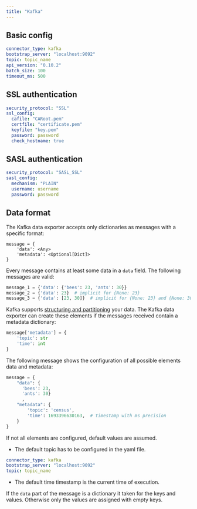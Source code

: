 ```yaml
---
title: "Kafka"
---
```


## Basic config

```yaml
connector_type: kafka
bootstrap_server: "localhost:9092"
topic: topic_name
api_version: "0.10.2"
batch_size: 100
timeout_ms: 500
```


## SSL authentication

```yaml
security_protocol: "SSL"
ssl_config:
  cafile: "CARoot.pem"
  certfile: "certificate.pem"
  keyfile: "key.pem"
  password: password
  check_hostname: true
```

## SASL authentication

```yaml
security_protocol: "SASL_SSL"
sasl_config:
  mechanism: "PLAIN"
  username: username
  password: password
```

## Data format

The Kafka data exporter accepts only dictionaries as messages with a specific format:

```
message = {
    'data': <Any>
    'metadata': <Optional[Dict]>
}
```

Every message contains at least some data in a `data` field. The following messages are valid:

```python
message_1 = {'data': {'bees': 23, 'ants': 30}}
message_2 = {'data': 23}  # implicit for {None: 23}
message_3 = {'data': [23, 30]}  # implicit for {None: 23} and {None: 30}
```

Kafka supports [structuring and partitioning](https://kafka-python.readthedocs.io/en/master/apidoc/KafkaProducer.html#kafka.KafkaProducer.send) your data. 
The Kafka data exporter can create these elements if the messages received contain a metadata dictionary: 

```python
message['metadata'] = {
    'topic': str
    'time': int
}
```

The following message shows the configuration of all possible elements data and metadata:

```python
message = {
    "data": {
      'bees': 23, 
      'ants': 30}
      ,
    "metadata": {
        'topic': 'census',
        'time': 1693396630163,  # timestamp with ms precision
    }
}
```

If not all elements are configured, default values are assumed.

- The default topic has to be configured in the yaml file.

```yaml
connector_type: kafka
bootstrap_server: "localhost:9092"
topic: topic_name
```

- The default time timestamp is the current time of execution.

If the `data` part of the message is a dictionary it taken for the keys and values. 
Otherwise only the values are assigned with empty keys.
